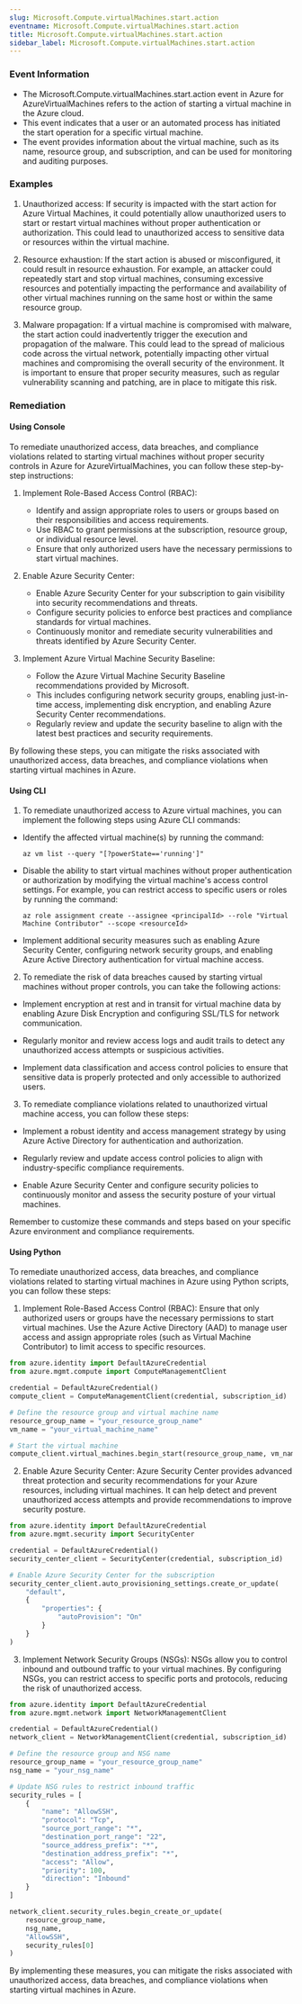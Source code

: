 ```yaml
--- 
slug: Microsoft.Compute.virtualMachines.start.action
eventname: Microsoft.Compute.virtualMachines.start.action
title: Microsoft.Compute.virtualMachines.start.action
sidebar_label: Microsoft.Compute.virtualMachines.start.action
---
```

                       
### Event Information

- The Microsoft.Compute.virtualMachines.start.action event in Azure for AzureVirtualMachines refers to the action of starting a virtual machine in the Azure cloud.
- This event indicates that a user or an automated process has initiated the start operation for a specific virtual machine.
- The event provides information about the virtual machine, such as its name, resource group, and subscription, and can be used for monitoring and auditing purposes.


### Examples

1. Unauthorized access: If security is impacted with the start action for Azure Virtual Machines, it could potentially allow unauthorized users to start or restart virtual machines without proper authentication or authorization. This could lead to unauthorized access to sensitive data or resources within the virtual machine.

2. Resource exhaustion: If the start action is abused or misconfigured, it could result in resource exhaustion. For example, an attacker could repeatedly start and stop virtual machines, consuming excessive resources and potentially impacting the performance and availability of other virtual machines running on the same host or within the same resource group.

3. Malware propagation: If a virtual machine is compromised with malware, the start action could inadvertently trigger the execution and propagation of the malware. This could lead to the spread of malicious code across the virtual network, potentially impacting other virtual machines and compromising the overall security of the environment. It is important to ensure that proper security measures, such as regular vulnerability scanning and patching, are in place to mitigate this risk.

### Remediation

#### Using Console

To remediate unauthorized access, data breaches, and compliance violations related to starting virtual machines without proper security controls in Azure for AzureVirtualMachines, you can follow these step-by-step instructions:

1. Implement Role-Based Access Control (RBAC): 
   - Identify and assign appropriate roles to users or groups based on their responsibilities and access requirements.
   - Use RBAC to grant permissions at the subscription, resource group, or individual resource level.
   - Ensure that only authorized users have the necessary permissions to start virtual machines.

2. Enable Azure Security Center:
   - Enable Azure Security Center for your subscription to gain visibility into security recommendations and threats.
   - Configure security policies to enforce best practices and compliance standards for virtual machines.
   - Continuously monitor and remediate security vulnerabilities and threats identified by Azure Security Center.

3. Implement Azure Virtual Machine Security Baseline:
   - Follow the Azure Virtual Machine Security Baseline recommendations provided by Microsoft.
   - This includes configuring network security groups, enabling just-in-time access, implementing disk encryption, and enabling Azure Security Center recommendations.
   - Regularly review and update the security baseline to align with the latest best practices and security requirements.

By following these steps, you can mitigate the risks associated with unauthorized access, data breaches, and compliance violations when starting virtual machines in Azure.

#### Using CLI

1. To remediate unauthorized access to Azure virtual machines, you can implement the following steps using Azure CLI commands:

- Identify the affected virtual machine(s) by running the command:
  ```
  az vm list --query "[?powerState=='running']"
  ```

- Disable the ability to start virtual machines without proper authentication or authorization by modifying the virtual machine's access control settings. For example, you can restrict access to specific users or roles by running the command:
  ```
  az role assignment create --assignee <principalId> --role "Virtual Machine Contributor" --scope <resourceId>
  ```

- Implement additional security measures such as enabling Azure Security Center, configuring network security groups, and enabling Azure Active Directory authentication for virtual machine access.

2. To remediate the risk of data breaches caused by starting virtual machines without proper controls, you can take the following actions:

- Implement encryption at rest and in transit for virtual machine data by enabling Azure Disk Encryption and configuring SSL/TLS for network communication.

- Regularly monitor and review access logs and audit trails to detect any unauthorized access attempts or suspicious activities.

- Implement data classification and access control policies to ensure that sensitive data is properly protected and only accessible to authorized users.

3. To remediate compliance violations related to unauthorized virtual machine access, you can follow these steps:

- Implement a robust identity and access management strategy by using Azure Active Directory for authentication and authorization.

- Regularly review and update access control policies to align with industry-specific compliance requirements.

- Enable Azure Security Center and configure security policies to continuously monitor and assess the security posture of your virtual machines.

Remember to customize these commands and steps based on your specific Azure environment and compliance requirements.

#### Using Python

To remediate unauthorized access, data breaches, and compliance violations related to starting virtual machines in Azure using Python scripts, you can follow these steps:

1. Implement Role-Based Access Control (RBAC): Ensure that only authorized users or groups have the necessary permissions to start virtual machines. Use the Azure Active Directory (AAD) to manage user access and assign appropriate roles (such as Virtual Machine Contributor) to limit access to specific resources.

```python
from azure.identity import DefaultAzureCredential
from azure.mgmt.compute import ComputeManagementClient

credential = DefaultAzureCredential()
compute_client = ComputeManagementClient(credential, subscription_id)

# Define the resource group and virtual machine name
resource_group_name = "your_resource_group_name"
vm_name = "your_virtual_machine_name"

# Start the virtual machine
compute_client.virtual_machines.begin_start(resource_group_name, vm_name)
```

2. Enable Azure Security Center: Azure Security Center provides advanced threat protection and security recommendations for your Azure resources, including virtual machines. It can help detect and prevent unauthorized access attempts and provide recommendations to improve security posture.

```python
from azure.identity import DefaultAzureCredential
from azure.mgmt.security import SecurityCenter

credential = DefaultAzureCredential()
security_center_client = SecurityCenter(credential, subscription_id)

# Enable Azure Security Center for the subscription
security_center_client.auto_provisioning_settings.create_or_update(
    "default",
    {
        "properties": {
            "autoProvision": "On"
        }
    }
)
```

3. Implement Network Security Groups (NSGs): NSGs allow you to control inbound and outbound traffic to your virtual machines. By configuring NSGs, you can restrict access to specific ports and protocols, reducing the risk of unauthorized access.

```python
from azure.identity import DefaultAzureCredential
from azure.mgmt.network import NetworkManagementClient

credential = DefaultAzureCredential()
network_client = NetworkManagementClient(credential, subscription_id)

# Define the resource group and NSG name
resource_group_name = "your_resource_group_name"
nsg_name = "your_nsg_name"

# Update NSG rules to restrict inbound traffic
security_rules = [
    {
        "name": "AllowSSH",
        "protocol": "Tcp",
        "source_port_range": "*",
        "destination_port_range": "22",
        "source_address_prefix": "*",
        "destination_address_prefix": "*",
        "access": "Allow",
        "priority": 100,
        "direction": "Inbound"
    }
]

network_client.security_rules.begin_create_or_update(
    resource_group_name,
    nsg_name,
    "AllowSSH",
    security_rules[0]
)
```

By implementing these measures, you can mitigate the risks associated with unauthorized access, data breaches, and compliance violations when starting virtual machines in Azure.


 